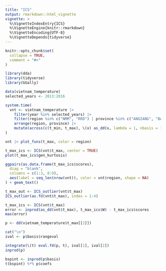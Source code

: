 ```yaml
---
title: "ICS"
output: rmarkdown::html_vignette
vignette: >
  %\VignetteIndexEntry{ICS}
  %\VignetteEngine{knitr::rmarkdown}
  %\VignetteEncoding{UTF-8}
  %\VignetteDepends{tidyverse}
---
```


```r
knitr::opts_chunk$set(
  collapse = TRUE,
  comment = "#>"
)
```

```r
library(dda)
library(tidyverse)
library(GGally)
```

```r
data(vietnam_temperature)
selected_years <- 2013:2016

system.time(
  vnt <- vietnam_temperature |>
    filter(year %in% selected_years) |>
    filter(region %in% c("NMM", "RRD") | province %in% c("ANGIANG", "BACLIEU")) |>
    arrange(region, province) |>
    mutate(across(c(t_min, t_max), \(x) as_dd(x, lambda = 1, nbasis = 18, mc.cores = 16)))
)

vnt |> plot_funs(t_max, color = region)
```

```r
t_max_ics <- ICS(vnt$t_max, center = TRUE)
plot(t_max_ics$gen_kurtosis)

ggpairs(as.data.frame(t_max_ics$scores),
  diag = "blank",
  columns = c(1:3, 8:9),
  aes(label = seq_len(nrow(vnt)), color = vnt$region, shape = NA)
) + geom_text()
```

```r
t_max_out <- ICS_outlier(vnt$t_max)
ICS_outlier(as.fd(vnt$t_max), index = 1:4)
```

```r
t_max_ics <- ICS(vnt$t_max)
error <- inprod(as_dd(vnt$t_max), t_max_ics$W) - t_max_ics$scores
max(error)
```

```r
p <- dd(vietnam_temperature$t_max[[2]])

cat("\n")
ival <- p$basis$rangeval

integrate(\(t) eval.fd(p, t), ival[1], ival[2])
inprod(p)

bspint <- inprod(p$basis)
t(bspint) %*% p$coefs
```

